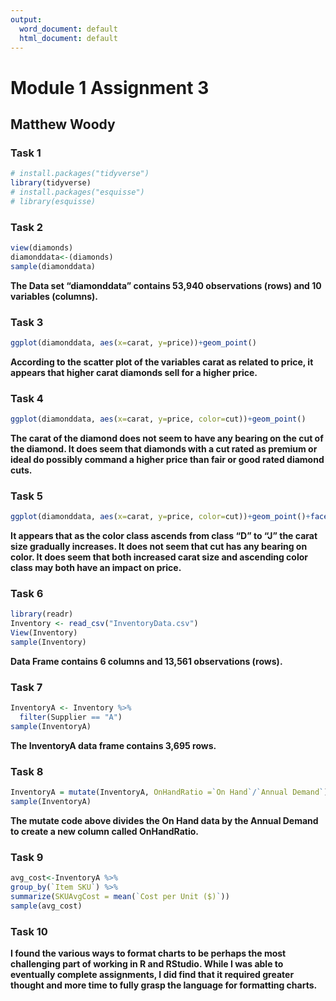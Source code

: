 ---
output:
  word_document: default
  html_document: default
---
# Module 1 Assignment 3  
## Matthew Woody

### Task 1
```{r package,message=FALSE,warning=FALSE}
# install.packages("tidyverse")
library(tidyverse)
# install.packages("esquisse")
# library(esquisse)
```
### Task 2
```{r datadiamonds}
view(diamonds)
diamonddata<-(diamonds)
sample(diamonddata)
```
**The Data set "diamonddata" contains 53,940 observations (rows) and 10 variables (columns).**

### Task 3
```{r plot}
ggplot(diamonddata, aes(x=carat, y=price))+geom_point()
```

**According to the scatter plot of the variables carat as related to price, it appears that higher carat diamonds sell for a higher price.**

### Task 4
```{r plot_w_cut}
ggplot(diamonddata, aes(x=carat, y=price, color=cut))+geom_point()
```

**The carat of the diamond does not seem to have any bearing on the cut of the diamond. It does seem that diamonds with a cut rated as premium or ideal do possibly command a higher price than fair or good rated diamond cuts.**

### Task 5
```{r plot_w_color}
ggplot(diamonddata, aes(x=carat, y=price, color=cut))+geom_point()+facet_wrap(~color)
```

**It appears that as the color class ascends from class "D" to "J" the carat size gradually increases.  It does not seem that cut has any bearing on color. It does seem that both increased carat size and ascending color class may both have an impact on price.**

### Task 6
```{r inventory, error=FALSE,message=FALSE}
library(readr)
Inventory <- read_csv("InventoryData.csv")
View(Inventory)
sample(Inventory)
```

**Data Frame contains 6 columns and 13,561 observations (rows).**

### Task 7
```{r inventoryA}
InventoryA <- Inventory %>%
  filter(Supplier == "A")
sample(InventoryA)
```

**The InventoryA data frame contains 3,695 rows.**

### Task 8
```{r mutate}
InventoryA = mutate(InventoryA, OnHandRatio =`On Hand`/`Annual Demand`)
sample(InventoryA)
```

**The mutate code above divides the On Hand data by the Annual Demand to create a new column called OnHandRatio.**

### Task 9
```{r SKU}
avg_cost<-InventoryA %>%
group_by(`Item SKU`) %>%
summarize(SKUAvgCost = mean(`Cost per Unit ($)`))
sample(avg_cost)
```
### Task 10

**I found the various ways to format charts to be perhaps the most challenging part of working in R and RStudio.  While I was able to eventually complete assignments, I did find that it required greater thought and more time to fully grasp the language for formatting charts.**
